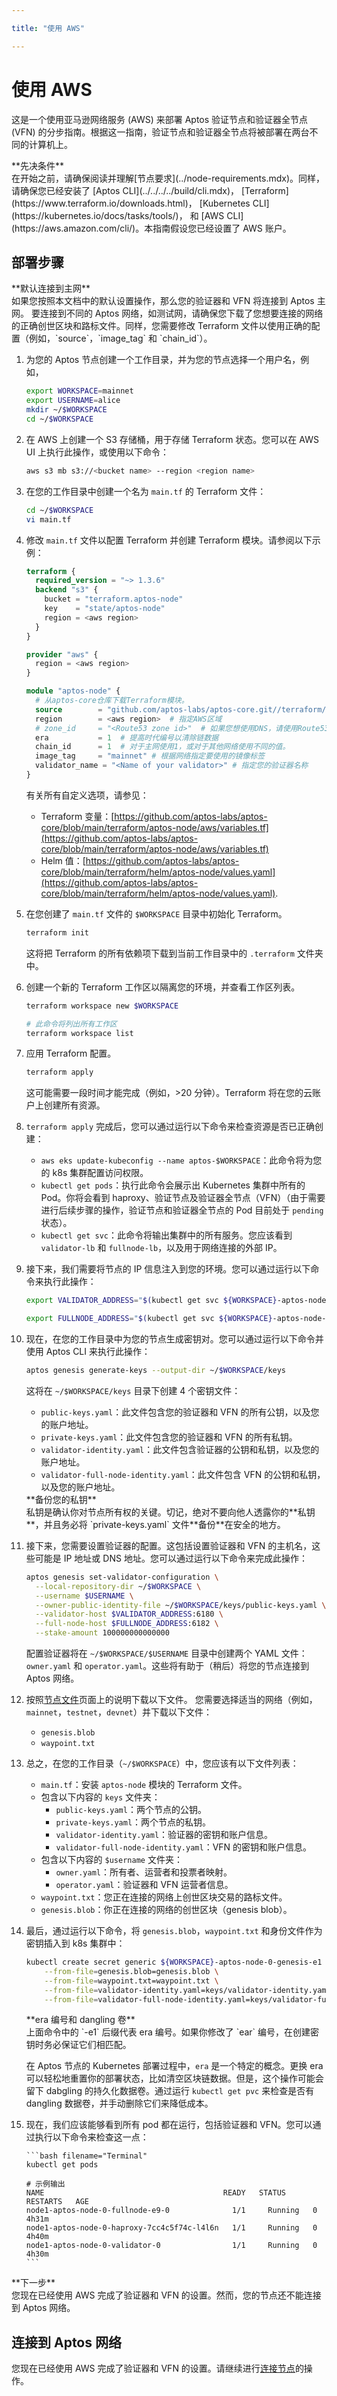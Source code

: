 ```yaml
---

title: "使用 AWS"

---
```



# 使用 AWS

这是一个使用亚马逊网络服务 (AWS) 来部署 Aptos 验证节点和验证器全节点 (VFN) 的分步指南。根据这一指南，验证节点和验证器全节点将被部署在两台不同的计算机上。

<Callout type="warning">
**先决条件**<br />
在开始之前，请确保阅读并理解[节点要求](../node-requirements.mdx)。同样，请确保您已经安装了 [Aptos CLI](../../../../build/cli.mdx)，
[Terraform](https://www.terraform.io/downloads.html)，
[Kubernetes CLI](https://kubernetes.io/docs/tasks/tools/)，
和 [AWS CLI](https://aws.amazon.com/cli/)。本指南假设您已经设置了 AWS 账户。
</Callout>

## 部署步骤

<Callout type="info">
**默认连接到主网**<br />
如果您按照本文档中的默认设置操作，那么您的验证器和 VFN 将连接到 Aptos 主网。
要连接到不同的 Aptos 网络，如测试网，请确保您下载了您想要连接的网络的正确创世区块和路标文件。同样，您需要修改 Terraform 文件以使用正确的配置（例如，`source`，`image_tag` 和 `chain_id`）。
</Callout>

1.  为您的 Aptos 节点创建一个工作目录，并为您的节点选择一个用户名，例如，

    ```bash filename="Terminal"
    export WORKSPACE=mainnet
    export USERNAME=alice
    mkdir ~/$WORKSPACE
    cd ~/$WORKSPACE
    ```

2.  在 AWS 上创建一个 S3 存储桶，用于存储 Terraform 状态。您可以在 AWS UI 上执行此操作，或使用以下命令：

    ```bash filename="Terminal"
    aws s3 mb s3://<bucket name> --region <region name>
    ```

3.  在您的工作目录中创建一个名为 `main.tf` 的 Terraform 文件：

    ```bash filename="Terminal"
    cd ~/$WORKSPACE
    vi main.tf
    ```

4.  修改 `main.tf` 文件以配置 Terraform 并创建 Terraform 模块。请参阅以下示例：

    ```terraform filename="main.tf"
    terraform {
      required_version = "~> 1.3.6"
      backend "s3" {
        bucket = "terraform.aptos-node"
        key    = "state/aptos-node"
        region = <aws region>
      }
    }

    provider "aws" {
      region = <aws region>
    }

    module "aptos-node" {
      # 从aptos-core仓库下载Terraform模块。
      source        = "github.com/aptos-labs/aptos-core.git//terraform/aptos-node/aws?ref=mainnet"
      region        = <aws region>  # 指定AWS区域
      # zone_id     = "<Route53 zone id>"  # 如果您想使用DNS，请使用Route53
      era           = 1  # 提高时代编号以清除链数据
      chain_id      = 1  # 对于主网使用1，或对于其他网络使用不同的值。
      image_tag     = "mainnet" # 根据网络指定要使用的镜像标签
      validator_name = "<Name of your validator>" # 指定您的验证器名称
    }
    ```

    有关所有自定义选项，请参见：

    - Terraform 变量：[https://github.com/aptos-labs/aptos-core/blob/main/terraform/aptos-node/aws/variables.tf](https://github.com/aptos-labs/aptos-core/blob/main/terraform/aptos-node/aws/variables.tf)
    - Helm 值：[https://github.com/aptos-labs/aptos-core/blob/main/terraform/helm/aptos-node/values.yaml](https://github.com/aptos-labs/aptos-core/blob/main/terraform/helm/aptos-node/values.yaml).

5.  在您创建了 `main.tf` 文件的 `$WORKSPACE` 目录中初始化 Terraform。

    ```bash filename="Terminal"
    terraform init
    ```

    这将把 Terraform 的所有依赖项下载到当前工作目录中的 `.terraform` 文件夹中。

6.  创建一个新的 Terraform 工作区以隔离您的环境，并查看工作区列表。

    ```bash filename="Terminal"
    terraform workspace new $WORKSPACE

    # 此命令将列出所有工作区
    terraform workspace list
    ```

7.  应用 Terraform 配置。

    ```bash filename="Terminal"
    terraform apply
    ```

    这可能需要一段时间才能完成（例如，>20 分钟）。Terraform 将在您的云账户上创建所有资源。

8.  `terraform apply` 完成后，您可以通过运行以下命令来检查资源是否已正确创建：

    - `aws eks update-kubeconfig --name aptos-$WORKSPACE`：此命令将为您的 k8s 集群配置访问权限。
    - `kubectl get pods`：执行此命令会展示出 Kubernetes 集群中所有的 Pod。你将会看到 haproxy、验证节点及验证器全节点（VFN）（由于需要进行后续步骤的操作，验证节点和验证器全节点的 Pod 目前处于 `pending` 状态）。
    - `kubectl get svc`：此命令将输出集群中的所有服务。您应该看到 `validator-lb` 和 `fullnode-lb`，以及用于网络连接的外部 IP。

9.  接下来，我们需要将节点的 IP 信息注入到您的环境。您可以通过运行以下命令来执行此操作：

    ```bash filename="Terminal"
    export VALIDATOR_ADDRESS="$(kubectl get svc ${WORKSPACE}-aptos-node-0-validator-lb --output jsonpath='{.status.loadBalancer.ingress[0].hostname}')"

    export FULLNODE_ADDRESS="$(kubectl get svc ${WORKSPACE}-aptos-node-0-fullnode-lb --output jsonpath='{.status.loadBalancer.ingress[0].hostname}')"
    ```

10. 现在，在您的工作目录中为您的节点生成密钥对。您可以通过运行以下命令并使用 Aptos CLI 来执行此操作：

    ```bash filename="Terminal"
    aptos genesis generate-keys --output-dir ~/$WORKSPACE/keys
    ```

    这将在 `~/$WORKSPACE/keys` 目录下创建 4 个密钥文件：

    - `public-keys.yaml`：此文件包含您的验证器和 VFN 的所有公钥，以及您的账户地址。
    - `private-keys.yaml`：此文件包含您的验证器和 VFN 的所有私钥。
    - `validator-identity.yaml`：此文件包含验证器的公钥和私钥，以及您的账户地址。
    - `validator-full-node-identity.yaml`：此文件包含 VFN 的公钥和私钥，以及您的账户地址。

    <Callout type="warning">
    **备份您的私钥**<br />
    私钥是确认你对节点所有权的关键。切记，绝对不要向他人透露你的**私钥**，并且务必将 `private-keys.yaml` 文件**备份**在安全的地方。
    </Callout>

11. 接下来，您需要设置验证器的配置。这包括设置验证器和 VFN 的主机名，这些可能是 IP 地址或 DNS 地址。您可以通过运行以下命令来完成此操作：

    ```bash filename="Terminal"
    aptos genesis set-validator-configuration \
      --local-repository-dir ~/$WORKSPACE \
      --username $USERNAME \
      --owner-public-identity-file ~/$WORKSPACE/keys/public-keys.yaml \
      --validator-host $VALIDATOR_ADDRESS:6180 \
      --full-node-host $FULLNODE_ADDRESS:6182 \
      --stake-amount 100000000000000
    ```

    配置验证器将在 `~/$WORKSPACE/$USERNAME` 目录中创建两个 YAML 文件：`owner.yaml` 和 `operator.yaml`。这些将有助于（稍后）将您的节点连接到 Aptos 网络。

12. 按照[节点文件](../../configure/node-files-all-networks.mdx)页面上的说明下载以下文件。
    您需要选择适当的网络（例如，`mainnet`，`testnet`，`devnet`）并下载以下文件：

    - `genesis.blob`
    - `waypoint.txt`

13. 总之，在您的工作目录（`~/$WORKSPACE`）中，您应该有以下文件列表：

    - `main.tf`：安装 `aptos-node` 模块的 Terraform 文件。
    - 包含以下内容的 `keys` 文件夹：
      - `public-keys.yaml`：两个节点的公钥。
      - `private-keys.yaml`：两个节点的私钥。
      - `validator-identity.yaml`：验证器的密钥和账户信息。
      - `validator-full-node-identity.yaml`：VFN 的密钥和账户信息。
    - 包含以下内容的 `$username` 文件夹：
      - `owner.yaml`：所有者、运营者和投票者映射。
      - `operator.yaml`：验证器和 VFN 运营者信息。
    - `waypoint.txt`：您正在连接的网络上创世区块交易的路标文件。
    - `genesis.blob`：你正在连接的网络的创世区块（genesis blob）。

14. 最后，通过运行以下命令，将 `genesis.blob`，`waypoint.txt` 和身份文件作为密钥插入到 k8s 集群中：

    ```bash filename="Terminal"
    kubectl create secret generic ${WORKSPACE}-aptos-node-0-genesis-e1 \
        --from-file=genesis.blob=genesis.blob \
        --from-file=waypoint.txt=waypoint.txt \
        --from-file=validator-identity.yaml=keys/validator-identity.yaml \
        --from-file=validator-full-node-identity.yaml=keys/validator-full-node-identity.yaml
    ```

    <Callout type="warning">
    **era 编号和 dangling 卷**<br />
    上面命令中的 `-e1` 后缀代表 era 编号。如果你修改了 `ear` 编号，在创建密钥时务必保证它们相匹配。

    在 Aptos 节点的 Kubernetes 部署过程中，`era` 是一个特定的概念。更换 era 可以轻松地重置你的部署状态，比如清空区块链数据。但是，这个操作可能会留下 dabgling 的持久化数据卷。通过运行 `kubectl get pvc` 来检查是否有 dangling 数据卷，并手动删除它们来降低成本。
    </Callout>

15. 现在，我们应该能够看到所有 pod 都在运行，包括验证器和 VFN。您可以通过执行以下命令来检查这一点：

        ```bash filename="Terminal"
        kubectl get pods

        # 示例输出
        NAME                                        READY   STATUS    RESTARTS   AGE
        node1-aptos-node-0-fullnode-e9-0              1/1     Running   0          4h31m
        node1-aptos-node-0-haproxy-7cc4c5f74c-l4l6n   1/1     Running   0          4h40m
        node1-aptos-node-0-validator-0                1/1     Running   0          4h30m
        ```

<Callout type="warning">
**下一步**<br />
您现在已经使用 AWS 完成了验证器和 VFN 的设置。然而，您的节点还不能连接到 Aptos 网络。
</Callout>

## 连接到 Aptos 网络

您现在已经使用 AWS 完成了验证器和 VFN 的设置。请继续进行[连接节点](../connect-nodes.mdx)的操作。
